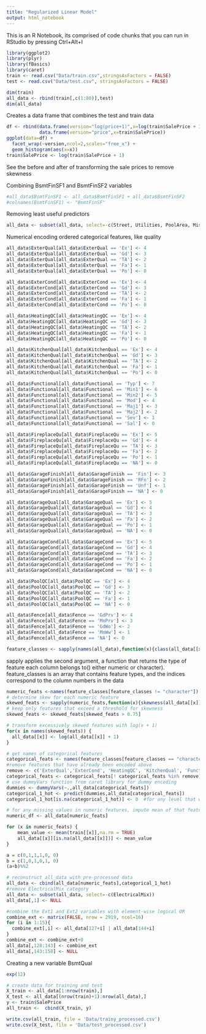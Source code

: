 ```yaml
---
title: "Regularized Linear Model"
output: html_notebook
---
```

This is an R Notebook, its comprised of code chunks that you can run in RStudio by pressing Ctrl+Alt+I

```r
library(ggplot2)
library(plyr)
library(fBasics)
library(caret)
train <- read.csv("Data/train.csv",stringsAsFactors = FALSE)
test <- read.csv("Data/test.csv", stringsAsFactors = FALSE)
```

```r
dim(train)
all_data <- rbind(train[,c(1:80)],test)
dim(all_data)
```
Creates a data frame that combines the test and train data
```r
df <- rbind(data.frame(version="log(price+1)",x=log(train$SalePrice + 1)),
            data.frame(version="price",x=train$SalePrice))
ggplot(data=df) +
  facet_wrap(~version,ncol=2,scales="free_x") +
  geom_histogram(aes(x=x))
train$SalePrice <- log(train$SalePrice + 1)
```
See the before and after of transforming the sale prices to remove skewness

Combining BsmtFinSF1 and BsmtFinSF2 variables
```r
#all_data$BsmtFinSF1 <- all_data$BsmtFinSF1 + all_data$BsmtFinSF2
#colnames(BsmtFinSF1) <- "BsmtFinSF"
```

Removing least useful predictors
```r
all_data <- subset(all_data, select=-c(Street, Utilities, PoolArea, MiscFeature))
```

Numerical encoding ordered categorical features, like quality
```r
all_data$ExterQual[all_data$ExterQual == 'Ex'] <- 4
all_data$ExterQual[all_data$ExterQual == 'Gd'] <- 3
all_data$ExterQual[all_data$ExterQual == 'TA'] <- 2
all_data$ExterQual[all_data$ExterQual == 'Fa'] <- 1
all_data$ExterQual[all_data$ExterQual == 'Po'] <- 0

all_data$ExterCond[all_data$ExterCond == 'Ex'] <- 4
all_data$ExterCond[all_data$ExterCond == 'Gd'] <- 3
all_data$ExterCond[all_data$ExterCond == 'TA'] <- 2
all_data$ExterCond[all_data$ExterCond == 'Fa'] <- 1
all_data$ExterCond[all_data$ExterCond == 'Po'] <- 0

all_data$HeatingQC[all_data$HeatingQC == 'Ex'] <- 4
all_data$HeatingQC[all_data$HeatingQC == 'Gd'] <- 3
all_data$HeatingQC[all_data$HeatingQC == 'TA'] <- 2
all_data$HeatingQC[all_data$HeatingQC == 'Fa'] <- 1
all_data$HeatingQC[all_data$HeatingQC == 'Po'] <- 0

all_data$KitchenQual[all_data$KitchenQual == 'Ex'] <- 4
all_data$KitchenQual[all_data$KitchenQual == 'Gd'] <- 3
all_data$KitchenQual[all_data$KitchenQual == 'TA'] <- 2
all_data$KitchenQual[all_data$KitchenQual == 'Fa'] <- 1
all_data$KitchenQual[all_data$KitchenQual == 'Po'] <- 0

all_data$Functional[all_data$Functional == 'Typ'] <- 7
all_data$Functional[all_data$Functional == 'Min1'] <- 6
all_data$Functional[all_data$Functional == 'Min2'] <- 5
all_data$Functional[all_data$Functional == 'Mod'] <- 4
all_data$Functional[all_data$Functional == 'Maj1'] <- 3
all_data$Functional[all_data$Functional == 'Maj2'] <- 2
all_data$Functional[all_data$Functional == 'Sev'] <- 1
all_data$Functional[all_data$Functional == 'Sal'] <- 0

all_data$FireplaceQu[all_data$FireplaceQu == 'Ex'] <- 5
all_data$FireplaceQu[all_data$FireplaceQu == 'Gd'] <- 4
all_data$FireplaceQu[all_data$FireplaceQu == 'TA'] <- 3
all_data$FireplaceQu[all_data$FireplaceQu == 'Fa'] <- 2
all_data$FireplaceQu[all_data$FireplaceQu == 'Po'] <- 1
all_data$FireplaceQu[all_data$FireplaceQu == 'NA'] <- 0

all_data$GarageFinish[all_data$GarageFinish == 'Fin'] <- 3
all_data$GarageFinish[all_data$GarageFinish == 'RFn'] <- 2
all_data$GarageFinish[all_data$GarageFinish == 'Unf'] <- 1
all_data$GarageFinish[all_data$GarageFinish == 'NA'] <- 0

all_data$GarageQual[all_data$GarageQual == 'Ex'] <- 5
all_data$GarageQual[all_data$GarageQual == 'Gd'] <- 4
all_data$GarageQual[all_data$GarageQual == 'TA'] <- 3
all_data$GarageQual[all_data$GarageQual == 'Fa'] <- 2
all_data$GarageQual[all_data$GarageQual == 'Po'] <- 1
all_data$GarageQual[all_data$GarageQual == 'NA'] <- 0

all_data$GarageCond[all_data$GarageCond == 'Ex'] <- 5
all_data$GarageCond[all_data$GarageCond == 'Gd'] <- 4
all_data$GarageCond[all_data$GarageCond == 'TA'] <- 3
all_data$GarageCond[all_data$GarageCond == 'Fa'] <- 2
all_data$GarageCond[all_data$GarageCond == 'Po'] <- 1
all_data$GarageCond[all_data$GarageCond == 'NA'] <- 0

all_data$PoolQC[all_data$PoolQC == 'Ex'] <- 4
all_data$PoolQC[all_data$PoolQC == 'Gd'] <- 3
all_data$PoolQC[all_data$PoolQC == 'TA'] <- 2
all_data$PoolQC[all_data$PoolQC == 'Fa'] <- 1
all_data$PoolQC[all_data$PoolQC == 'NA'] <- 0

all_data$Fence[all_data$Fence == 'GdPrv'] <- 4
all_data$Fence[all_data$Fence == 'MnPrv'] <- 3
all_data$Fence[all_data$Fence == 'GdWo'] <- 2
all_data$Fence[all_data$Fence == 'MnWw'] <- 1
all_data$Fence[all_data$Fence == 'NA'] <- 0
```

```r
feature_classes <- sapply(names(all_data),function(x){class(all_data[[x]])})
```

sapply applies the second argument, a function that returns the type of feature each column belongs to() either numeric or character). feature_classes is an array that contains feature types, and the indices correspond to the column numbers in the data
```r
numeric_feats <-names(feature_classes[feature_classes != "character"])
# determine skew for each numeric feature
skewed_feats <- sapply(numeric_feats,function(x){skewness(all_data[[x]],na.rm=TRUE)})
# keep only features that exceed a threshold for skewness
skewed_feats <- skewed_feats[skewed_feats > 0.75]

# transform excessively skewed features with log(x + 1)
for(x in names(skewed_feats)) {
  all_data[[x]] <- log(all_data[[x]] + 1)
}
```

```r
# get names of categorical features
categorical_feats <- names(feature_classes[feature_classes == "character"])
#remove features that have already been encoded above
remove <- c('ExterQual','ExterCond', 'HeatingQC', 'KitchenQual', 'Functional', 'FireplaceQu', 'GarageFinish', 'GarageQual', 'GarageCond', 'PoolQC', 'Fence')
categorical_feats <- categorical_feats[! categorical_feats %in% remove]
# use dummyVars function from caret library for dummy encoding
dummies <- dummyVars(~.,all_data[categorical_feats])
categorical_1_hot <- predict(dummies,all_data[categorical_feats])
categorical_1_hot[is.na(categorical_1_hot)] <- 0  #for any level that was NA, set to zero
```

```r
# for any missing values in numeric features, impute mean of that feature
numeric_df <- all_data[numeric_feats]

for (x in numeric_feats) {
    mean_value <- mean(train[[x]],na.rm = TRUE)
    all_data[[x]][is.na(all_data[[x]])] <- mean_value
}
```

```r
a = c(0,1,1,1,0, 0)
b = c(1,0,1,0,1, 0)
(a+b)%%2
```

```r
# reconstruct all_data with pre-processed data
all_data <- cbind(all_data[numeric_feats],categorical_1_hot)
#remove ElectricalMix category
all_data <- subset(all_data, select=-c(ElectricalMix))
all_data[,1] <- NULL

#combine the Ext1 and Ext2 variables with element-wise logical OR
combine_ext <- matrix(FALSE, nrow = 2919, ncol=16)
for (i in 1:15){
  combine_ext[,i] <- all_data[127+i] | all_data[144+i]
}
combine_ext <- combine_ext+0
all_data[,128:143] <- combine_ext
all_data[,143:158] <- NULL
```
Creating a new variable BsmtQual
```r
exp(12)
```

```r
# create data for training and test
X_train <- all_data[1:nrow(train),]
X_test <- all_data[(nrow(train)+1):nrow(all_data),]
y <- train$SalePrice
all_train <-  cbind(X_train, y)

write.csv(all_train, file = 'Data/trainy_processed.csv')
write.csv(X_test, file = 'Data/test_processed.csv')
```

